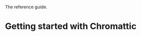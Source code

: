 The reference guide.

= Getting started with Chromattic =
{{include document=gettingstarted.wiki/}}
